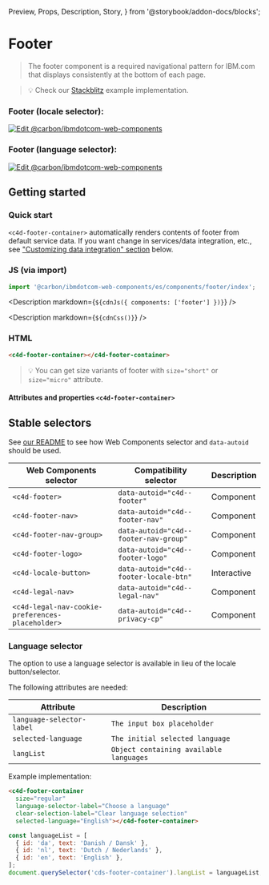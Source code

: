   Preview,
  Props,
  Description,
  Story,
} from '@storybook/addon-docs/blocks';

# Footer

> The footer component is a required navigational pattern for IBM.com that
> displays consistently at the bottom of each page.

> 💡 Check our
> [Stackblitz](https://stackblitz.com/github/carbon-design-system/carbon-for-ibm-dotcom/tree/main/packages/web-components/examples/stackblitz/components/footer)
> example implementation.

### Footer (locale selector):

[![Edit @carbon/ibmdotcom-web-components](https://developer.stackblitz.com/img/open_in_stackblitz.svg)](https://stackblitz.com/github/carbon-design-system/carbon-for-ibm-dotcom/tree/main/packages/web-components/examples/stackblitz/components/footer)

### Footer (language selector):

[![Edit @carbon/ibmdotcom-web-components](https://developer.stackblitz.com/img/open_in_stackblitz.svg)](https://stackblitz.com/github/carbon-design-system/carbon-for-ibm-dotcom/tree/main/packages/web-components/examples/stackblitz/components/footer-language-only)

## Getting started

### Quick start

`<c4d-footer-container>` automatically renders contents of footer from default
service data. If you want change in services/data integration, etc., see
["Customizing data integration" section](#customizing-data-integration) below.

### JS (via import)

```javascript
import '@carbon/ibmdotcom-web-components/es/components/footer/index';
```

<Description markdown={`${cdnJs({ components: ['footer'] })}`} />

<Description markdown={`${cdnCss()}`} />

### HTML

```html
<c4d-footer-container></c4d-footer-container>
```

> 💡 You can get size variants of footer with `size="short"` or `size="micro"`
> attribute.

#### Attributes and properties `<c4d-footer-container>`

<Props of="c4d-footer-composite" />

## Stable selectors

See
[our README](https://github.com/carbon-design-system/carbon-for-ibm-dotcom/tree/main/packages/web-components#stable-selectors-for-analytics-and-integratione2e-testing-in-web-components)
to see how Web Components selector and `data-autoid` should be used.

| Web Components selector                          | Compatibility selector                 | Description |
| ------------------------------------------------ | -------------------------------------- | ----------- |
| `<c4d-footer>`                                   | `data-autoid="c4d--footer"`            | Component   |
| `<c4d-footer-nav>`                               | `data-autoid="c4d--footer-nav"`        | Component   |
| `<c4d-footer-nav-group>`                         | `data-autoid="c4d--footer-nav-group"`  | Component   |
| `<c4d-footer-logo>`                              | `data-autoid="c4d--footer-logo"`       | Component   |
| `<c4d-locale-button>`                            | `data-autoid="c4d--footer-locale-btn"` | Interactive |
| `<c4d-legal-nav>`                                | `data-autoid="c4d--legal-nav"`         | Component   |
| `<c4d-legal-nav-cookie-preferences-placeholder>` | `data-autoid="c4d--privacy-cp"`        | Component   |

### Language selector

The option to use a language selector is available in lieu of the locale
button/selector.

The following attributes are needed:

| Attribute                 | Description                             |
| ------------------------- | --------------------------------------- |
| `language-selector-label` | `The input box placeholder`             |
| `selected-language`       | `The initial selected language`         |
| `langList`                | `Object containing available languages` |

Example implementation:

```html
<c4d-footer-container
  size="regular"
  language-selector-label="Choose a language"
  clear-selection-label="Clear language selection"
  selected-language="English"></c4d-footer-container>
```

```javascript
const languageList = [
  { id: 'da', text: 'Danish / Dansk' },
  { id: 'nl', text: 'Dutch / Nederlands' },
  { id: 'en', text: 'English' },
];
document.querySelector('cds-footer-container').langList = languageList;
```

<Description markdown={contributing} />
